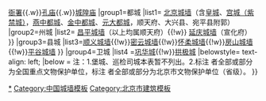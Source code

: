 {{Navbox
|name=北京市境内的古城墙
|title=[[北京市城墙列表|北京市境内的古城墙]]
|image=[[File:Zhengyangmen (gatehouse) 2010 April.jpg|200px]]
|style = text-align:left;
|groupstyle = width:7em;text-align:center;
|above=北京古代城市史系列：城墙{{.w}}[[Template:北京市境内的古衙署|衙署]]{{.w}}[[Template:北京市境内的孔庙|孔庙]]{{.w}}[[Template:北京市境内的城隍庙|城隍庙]]
|group1=都城
|list1= [[北京城墙|北京城墙]]<sup>{{font|color=#FF7300|国}}</sup>（含[[北京皇城|皇城]]<sup>{{font|color=#FF7300|国}}</sup><sup>{{font|color=#2A52BE|市}}</sup>、[[紫禁城|宫城（紫禁城）]]<sup>{{font|color=#FF7300|国}}</sup>，[[窦店土城|燕中都城]]<sup>{{font|color=#2A52BE|市}}</sup>、[[金中都|金中都城]]<sup>{{font|color=#2A52BE|市}}</sup>、[[元大都|元大都城]]<sup>{{font|color=#FF7300|国}}</sup>，顺天府、大兴县、宛平县附郭）
|group2=州城
|list2={{Navbox subgroup
|groupstyle=font-weight:normal;
|group1 = 散州
|list1 =[[通州城墙]]{{!w}} [[昌平城墙]]（以上均属顺天府）{{!w}} [[延庆城墙|延庆城墙]]（宣化府）
}}
|group3=县城
|list3={{Navbox subgroup
|groupstyle=font-weight:normal;
|group1 = 原顺天府
|list1 =[[良乡城墙]]{{!w}}[[顺义城墙]]{{!w}}[[密云城墙]]{{!w}}[[怀柔城墙]]{{!w}}[[房山城墙]]{{!w}}[[平谷城墙]]
}}
|group4=卫城
|list4 =[[巩华城]]<sup>{{font|color=#2A52BE|市}}</sup>{{!w}}[[宛平城|拱极城]]<sup>{{font|color=#FF7300|国}}</sup>
|belowstyle= text-align: left;
|below = 注：1.堡城、巡检司城本表暂不列出。2.标注 <sup>{{font|color=#FF7300|国}}</sup> 者全部或部分为全国重点文物保护单位，标注 <sup>{{font|color=#2A52BE|市}}</sup> 者全部或部分为北京市文物保护单位（省级）。
}}
<noinclude>
[[Category:北京城墙|*]]
[[Category:中国城墙模板]]
[[Category:北京市建筑模板]]
</noinclude>
